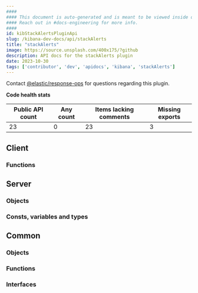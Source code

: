 ```yaml
---
####
#### This document is auto-generated and is meant to be viewed inside our experimental, new docs system.
#### Reach out in #docs-engineering for more info.
####
id: kibStackAlertsPluginApi
slug: /kibana-dev-docs/api/stackAlerts
title: "stackAlerts"
image: https://source.unsplash.com/400x175/?github
description: API docs for the stackAlerts plugin
date: 2023-10-30
tags: ['contributor', 'dev', 'apidocs', 'kibana', 'stackAlerts']
---
```




Contact [@elastic/response-ops](https://github.com/orgs/elastic/teams/response-ops) for questions regarding this plugin.

**Code health stats**

| Public API count  | Any count | Items lacking comments | Missing exports |
|-------------------|-----------|------------------------|-----------------|
| 23 | 0 | 23 | 3 |

## Client

### Functions
<DocDefinitionList data={stackAlertsObj.client.functions}/>

## Server

### Objects
<DocDefinitionList data={stackAlertsObj.server.objects}/>

### Consts, variables and types
<DocDefinitionList data={stackAlertsObj.server.misc}/>

## Common

### Objects
<DocDefinitionList data={stackAlertsObj.common.objects}/>

### Functions
<DocDefinitionList data={stackAlertsObj.common.functions}/>

### Interfaces
<DocDefinitionList data={stackAlertsObj.common.interfaces}/>

